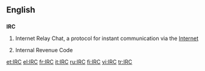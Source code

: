 {{selfref|For the Wiktionary IRC channel, see [[Wiktionary:IRC channel]].}}
==English==

==={{initialism}}===
{{wikipedia}}
'''IRC'''

# {{internet}} Internet Relay Chat, a protocol for instant communication via the [[Internet]]
# {{US|_|legal}} Internal Revenue Code

[[et:IRC]]
[[el:IRC]]
[[fr:IRC]]
[[it:IRC]]
[[ru:IRC]]
[[fi:IRC]]
[[vi:IRC]]
[[tr:IRC]]